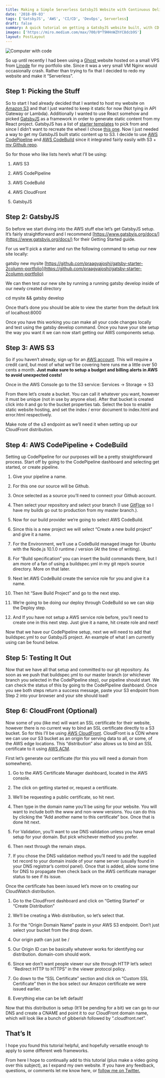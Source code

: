 ```yaml
---
title: Making a Simple Serverless GatsbyJS Website with Continuous Delivery
date: '2018-09-03'
tags: ['GatsbyJS', 'AWS', 'CI/CD', 'DevOps', Serverless]
draft: false
summary: A quick tutorial on getting a GatsbyJS website built, with CD pipeline onto AWS.
images: ['https://miro.medium.com/max/700/0*T9HHnWZhYC8dcb9S']
layout: PostLayout
---
```


![Computer with code](https://miro.medium.com/max/700/0*T9HHnWZhYC8dcb9S)

So up until recently I had been using a [Ghost ](https://ghost.org/)website hosted on a small VPS from [Linode](https://www.linode.com/) for my portfolio site. Since it was a very small VM Nginx would occasionally crash. Rather than trying to fix that I decided to redo my website and make it “Serverless”.

## Step 1: Picking the Stuff

So to start I had already decided that I wanted to host my website on [Amazon S3](https://aws.amazon.com/s3/) and that I just wanted to keep it static for now (Not tying in API Gateway or Lambda). Additionally I wanted to use React somehow and picked [GatsbyJS](https://www.gatsbyjs.org/) as a framework in order to generate static content from my React project. GatsbyJS has a list of [starter templates](https://www.gatsbyjs.org/docs/gatsby-starters/) to pick from and since I didn’t want to recreate the wheel I chose [this one](https://github.com/praagyajoshi/gatsby-starter-2column-portfolio). Now I just needed a way to get my GatsbyJS built static content up to S3. I decide to use [AWS CodePipeline](https://aws.amazon.com/codepipeline/) and [AWS CodeBuild](https://aws.amazon.com/codebuild/) since it integrated fairly easily with S3 + [my Github repo](https://github.com/BMonsalvatge/bryanmonsalvatge.com).

So for those who like lists here’s what I’ll be using:

1. AWS S3

2. AWS CodePipeline

3. AWS CodeBuild

4. AWS CloudFront

5. GatsbyJS

## Step 2: GatsbyJS

So before we start diving into the AWS stuff else let’s get GatsbyJS setup. It’s fairly straightforward and I recommend [https://www.gatsbyjs.org/docs/](https://www.gatsbyjs.org/docs/) for their Getting Started guide.

For us we’ll pick a starter and run the following command to setup our new site locally:

gatsby new mysite [https://github.com/praagyajoshi/gatsby-starter-2column-portfolio](https://github.com/praagyajoshi/gatsby-starter-2column-portfolio)

We can then test our new site by running a running gatsby develop inside of our newly created directory

cd mysite && gatsby develop

Once that’s done you should be able to view the starter from the default link of localhost:8000

Once you have this working you can make all your code changes locally and test using the gatsby develop command. Once you have your site setup the way you want it we can now start getting our AWS components setup.

## Step 3: AWS S3

So if you haven’t already, sign up for an [AWS account](https://aws.amazon.com/free/?sc_channel=PS&sc_campaign=acquisition_US&sc_publisher=google&sc_medium=ACQ-P%7CPS-GO%7CBrand%7CSU%7CCore%7CCore%7CUS%7CEN%7CText&sc_content=Brand_Account_bmm&sc_detail=%2Baws%20%2Baccount&sc_category=core&sc_segment=280392801059&sc_matchtype=b&sc_country=US&sc_kwcid=AL!4422!3!280392801059!b!!g!!%2Baws%20%2Baccount&s_kwcid=AL!4422!3!280392801059!b!!g!!%2Baws%20%2Baccount&ef_id=WDjixwAAAFpMDyYA:20180903232411:s). This will require a credit card, but most of what we’ll be covering here runs me a little over 50 cents a month. **Just make sure to setup a budget and billing alerts in AWS to avoid unexpected costs!**

Once in the AWS Console go to the S3 service: Services → Storage → S3

From there let’s create a bucket. You can call it whatever you want, however it must be unique (not in use by anyone else). After that bucket is created click into it and go to the bucket properties tab. Select the box to enable static website hosting, and set the index / error document to index.html and error.html respectively.

Make note of the s3 endpoint as we’ll need it when setting up our CloudFront distribution.

## Step 4: AWS CodePipeline + CodeBuild

Setting up CodePipeline for our purposes will be a pretty straightforward process. Start off by going to the CodePipeline dashboard and selecting get started, or create pipeline.

1. Give your pipeline a name.

1. For this one our source will be Github.

1. Once selected as a source you’ll need to connect your Github account.

1. Then select your repository and select your branch (I use [GitFlow](https://www.atlassian.com/git/tutorials/comparing-workflows/gitflow-workflow) so I have my builds go out to production from my master branch.).

1. Now for our build provider we’re going to select AWS CodeBuild.

1. Since this is a new project we will select “Create a new build project” and give it a name.

1. For the Environment, we’ll use a CodeBuild managed image for Ubuntu with the Node.js 10.1.0 runtime / version (At the time of writing).

1. For “Build specification” you can insert the build commands there, but I am more of a fan of using a buildspec.yml in my git repo’s source directory. More on that later.

1. Next let AWS CodeBuild create the service role for you and give it a name.

1. Then hit “Save Build Project” and go to the next step.

1. We’re going to be doing our deploy through CodeBuild so we can skip the Deploy step.

1. And If you have not setup a AWS service role before, you’ll need to create one in this next step. Just give it a name, hit create role and next!

Now that we have our CodePipeline setup, next we will need to add that buildspec.yml to our GatsbyJS project. An example of what I am currently using can be found below.

## Step 5: Testing It Out

Now that we have all that setup and committed to our git repository. As soon as we push that buildspec.yml to our master branch (or whichever branch you selected in the CodePipeline step), our pipeline should start. We can check the status of this by going to the CodePipeline dashboard. Once you see both steps return a success message, paste your S3 endpoint from Step 2 into your browser and your site should load!

## Step 6: CloudFront (Optional)

Now some of you (like me) will want an SSL certificate for their website, however there is no current way to bind an SSL certificate directly to a S3 bucket. So for this I’ll be using [AWS CloudFront](https://aws.amazon.com/cloudfront/). CloudFront is a CDN where we can use our S3 bucket as an origin for serving data to all, or some, of the AWS edge locations. This “distribution” also allows us to bind an SSL certificate to it using [AWS ACM](https://aws.amazon.com/certificate-manager/).

First let’s generate our certificate (for this you will need a domain from somewhere).

1. Go to the AWS Certificate Manager dashboard, located in the AWS console.

1. The click on getting started or, request a certificate.

1. We’ll be requesting a public certificate, so hit next.

1. Then type in the domain name you’ll be using for your website. You will want to include both the www and non-www versions. You can do this by clicking the “Add another name to this certificate” box. Once that is done hit next.

1. For Validation, you’ll want to use DNS validation unless you have email setup for your domain. But pick whichever method you prefer.

1. Then next through the remain steps.

1. If you chose the DNS validation method you’ll need to add the supplied txt record to your domain inside of your name server (usually found in your DNS registrar’s control panel). Once that is added, allow some time for DNS to propagate then check back on the AWS certificate manager status to see if its issue.

Once the certificate has been issued let’s move on to creating our CloudWatch distribution.

1. Go to the CloudFront dashboard and click on “Getting Started” or “Create Distribution”

1. We’ll be creating a Web distribution, so let’s select that.

1. For the “Origin Domain Name” paste in your AWS S3 endpoint. Don’t just select your bucket from the drop down.

1. Our origin path can just be /

1. Our Origin ID can be basically whatever works for identifying our distribution. domain-com should work.

1. Since we don’t want people viewer our site through HTTP let’s select “Redirect HTTP to HTTPS” in the viewer protocol policy.

1. Go down to the “SSL Certificate” section and click on “Custom SSL Certificate” then in the box select our Amazon certificate we were issued earlier.

1. Everything else can be left default!

Now that this distribution is setup (It’ll be pending for a bit) we can go to our DNS and create a CNAME and point it to our CloudFront domain name, which will look like a bunch of gibberish followed by “.cloudfront.net”.

## That’s It

I hope you found this tutorial helpful, and hopefully versatile enough to apply to some different web frameworks.

From here I hope to continually add to this tutorial (plus make a video going over this subject), as I expand my own website. If you have any feedback, questions, or comments let me know here, or [follow me on Twitter.](https://twitter.com/BMonsalvatge)
